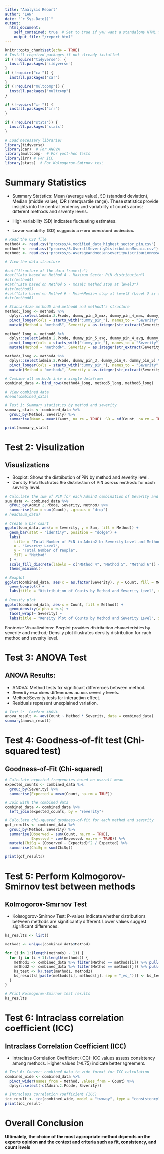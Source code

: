 ```yaml
---
title: "Analysis Report"
author: "LAN"
date: "`r Sys.Date()`"
output:
  html_document:
    self_contained: true  # Set to true if you want a standalone HTML file
    output_file: "/report.html"
---
```


```r
knitr::opts_chunk$set(echo = TRUE)
# Install required packages if not already installed
if (!require("tidyverse")) {
  install.packages("tidyverse")
}
if (!require("car")) {
  install.packages("car")
}
if (!require("multcomp")) {
  install.packages("multcomp")
}

if (!require("irr")) {
  install.packages("irr")
}

if (!require("stats")) {
  install.packages("stats")
}

# Load necessary libraries
library(tidyverse)
library(car)  # For ANOVA
library(multcomp)  # For post-hoc tests
library(irr) # For ICC
library(stats)  # For Kolmogorov-Smirnov test
```

# Summary Statistics

- Summary Statistics: Mean (average value), SD (standard deviation), Median (middle value), IQR (interquartile range). These statistics provide insights into the central tendency and variability of counts across different methods and severity levels.

- High variability (SD) indicates fluctuating estimates.
- Lower variability (SD) suggests a more consistent estimates.

```r
# Read the CSV file
method4 <- read.csv("process/4.modified_data_highest_sector_pin.csv")
method5 <- read.csv("process/5.OverallSeverityDistributionMosaic.csv")
method6 <- read.csv("process/6.AverageAndMedianSeverityDistributionMosaic.csv")

# View the data structure

#cat("Structure of the data frame:\n")
#cat("Data based on Method 4 - Maximum Sector PiN distribution")
#str(method4)
#cat("Data based on Method 5 - mosaic method stop at level3")
#str(method5)
#cat("Data based on Method 6 - Mean/Median stop at level3 (Level 3 is residual)")
#str(method6)

# Standardize method5 and method6 and method4's structure
method5_long <- method5 %>%
  dplyr::select(Admin.2.Pcode, dummy_pin_5_max, dummy_pin_4_max, dummy_pin_3_max) %>%
  pivot_longer(cols = starts_with("dummy_pin_"), names_to = "Severity", values_to = "Count") %>%
  mutate(Method = "method5", Severity = as.integer(str_extract(Severity, "\\d")))

method6_long <- method6 %>%
  dplyr::select(Admin.2.Pcode, dummy_pin_5_avg, dummy_pin_4_avg, dummy_pin_3_avg) %>%
  pivot_longer(cols = starts_with("dummy_pin_"), names_to = "Severity", values_to = "Count") %>%
  mutate(Method = "method6", Severity = as.integer(str_extract(Severity, "\\d")))

method4_long <- method4 %>%
  dplyr::select(Admin.2.Pcode, dummy_pin_3, dummy_pin_4, dummy_pin_5) %>%
  pivot_longer(cols = starts_with("dummy_pin_"), names_to = "Severity", values_to = "Count") %>%
  mutate(Method = "method4", Severity = as.integer(str_extract(Severity, "\\d")))

# Combine all methods into a single dataframe
combined_data <- bind_rows(method4_long, method5_long, method6_long)

# View combined data
#head(combined_data)

# Test 1: Summary statistics by method and severity
summary_stats <- combined_data %>%
  group_by(Method, Severity) %>%
  summarise(Mean = mean(Count, na.rm = TRUE), SD = sd(Count, na.rm = TRUE), Median = median(Count, na.rm = TRUE), IQR = IQR(Count, na.rm = TRUE))

print(summary_stats)

```

# Test 2: Visulization

## Visualizations

  - Boxplot: Shows the distribution of PiN by method and severity level.
  - Density Plot: Illustrates the distribution of PiN across methods for      each severity level.
  

```r
# Calculate the sum of PiN for each Admin2 combination of Severity and Method
sum_data <- combined_data %>%
  group_by(Admin.2.Pcode, Severity, Method) %>%
  summarise(Sum = sum(Count), .groups = "drop")
# head(sum_data)

# Create a bar chart
ggplot(sum_data, aes(x = Severity, y = Sum, fill = Method)) +
  geom_bar(stat = "identity", position = "dodge") +
  labs(
    title = "Total Number of PiN in Admin2 by Severity Level and Method",
    x = "Severity Level",
    y = "Total Number of People",
    fill = "Method"
  ) +
  scale_fill_discrete(labels = c("Method 4", "Method 5", "Method 6")) +
  theme_minimal()

# Boxplot
ggplot(combined_data, aes(x = as.factor(Severity), y = Count, fill = Method)) +
  geom_boxplot() +
  labs(title = "Distribution of Counts by Method and Severity Level", x = "Severity Level", y = "Count")

# Density plot
ggplot(combined_data, aes(x = Count, fill = Method)) +
  geom_density(alpha = 0.5) +
  facet_wrap(~ Severity) +
  labs(title = "Density Plot of Counts by Method and Severity Level", x = "Count", y = "Density")
```

Footnote: Visualizations: Boxplot provides distribution characteristics by severity and method; Density plot illustrates density distribution for each method and severity level.

# Test 3: ANOVA Test

## ANOVA Results:

- ANOVA: Method tests for significant differences between method.
- Severity examines differences across severity levels.
- Method:Severity tests for interaction effect. 
- Residuals represent unexplained variation.

```r
# Test 2:  Perform ANOVA
anova_result <- aov(Count ~ Method * Severity, data = combined_data)
summary(anova_result)
```


# Test 4: Goodness-of-fit test (Chi-squared test)

## Goodness-of-Fit (Chi-squared)


```r
# Calculate expected frequencies based on overall mean
expected_counts <- combined_data %>%
  group_by(Severity) %>%
  summarise(Expected = mean(Count, na.rm = TRUE))

# Join with the combined data
combined_data <- combined_data %>%
  left_join(expected_counts, by = "Severity")

# Calculate chi-squared goodness-of-fit for each method and severity
gof_results <- combined_data %>%
  group_by(Method, Severity) %>%
  summarise(Observed = sum(Count, na.rm = TRUE),
            Expected = sum(Expected, na.rm = TRUE)) %>%
  mutate(ChiSq = (Observed - Expected)^2 / Expected) %>%
  summarise(ChiSq = sum(ChiSq))

print(gof_results)
```

# Test 5: Perform Kolmogorov-Smirnov test between methods

## Kolmogorov-Smirnov Test

- Kolmogorov-Smirnov Test: P-values indicate whether distributions between methods are significantly different. Lower values suggest significant differences.

```r
ks_results <- list()

methods <- unique(combined_data$Method)

for (i in 1:(length(methods) - 1)) {
  for (j in (i + 1):length(methods)) {
    method1 <- combined_data %>% filter(Method == methods[i]) %>% pull(Count)
    method2 <- combined_data %>% filter(Method == methods[j]) %>% pull(Count)
    ks_test <- ks.test(method1, method2)
    ks_results[[paste(methods[i], methods[j], sep = "_vs_")]] <- ks_test$p.value
  }
}

# Print Kolmogorov-Smirnov test results
ks_results
```


# Test 6: Intraclass correlation coefficient (ICC)

## Intraclass Correlation Coefficient (ICC)

- Intraclass Correlation Coefficient (ICC): ICC values assess consistency among methods. Higher values (>0.75) indicate better agreement.

```r
# Test 6: Convert combined data to wide format for ICC calculation
combined_wide <- combined_data %>%
  pivot_wider(names_from = Method, values_from = Count) %>%
  dplyr::select(-c(Admin.2.Pcode, Severity))

# Intraclass correlation coefficient (ICC)
icc_result <- icc(combined_wide, model = "twoway", type = "consistency", unit = "average")
print(icc_result)
```

# Overall Conclusion

**Ultimately, the choice of the most appropriate method depends on the experts opinion and the context and criteria such as fit, consistency, and count levels**

